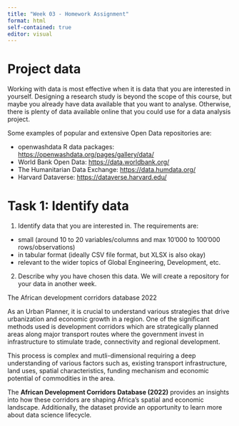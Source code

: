 ```yaml
---
title: "Week 03 - Homework Assignment"
format: html
self-contained: true
editor: visual
---
```


# Project data

Working with data is most effective when it is data that you are interested in yourself. Designing a research study is beyond the scope of this course, but maybe you already have data available that you want to analyse. Otherwise, there is plenty of data available online that you could use for a data analysis project.

Some examples of popular and extensive Open Data repositories are:

-   openwashdata R data packages: <https://openwashdata.org/pages/gallery/data/>
-   World Bank Open Data: <https://data.worldbank.org/>
-   The Humanitarian Data Exchange: <https://data.humdata.org/>
-   Harvard Dataverse: <https://dataverse.harvard.edu/>

# Task 1: Identify data

1.  Identify data that you are interested in. The requirements are:

-   small (around 10 to 20 variables/columns and max 10'000 to 100'000 rows/observations)
-   in tabular format (ideally CSV file format, but XLSX is also okay)
-   relevant to the wider topics of Global Engineering, Development, etc.

2.  Describe why you have chosen this data. We will create a repository for your data in another week.

The African development corridors database 2022

As an Urban Planner, it is crucial to understand various strategies that drive urbanization and economic growth in a region. One of the significant methods used is development corridors which are strategically planned areas along major transport routes where the government invest in infrastructure to stimulate trade, connectivity and regional development.

This process is complex and mutli-dimensional requiring a deep understanding of various factors such as, existing transport infrastructure, land uses, spatial characteristics, funding mechanism and economic potential of commodities in the area.

The **African Development Corridors Database (2022)** provides an insights into how these corridors are shaping Africa’s spatial and economic landscape. Additionally, the dataset provide an opportunity to learn more about data science lifecycle*.*
